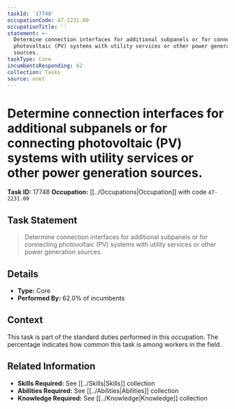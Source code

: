 ```yaml
---
taskId: '17748'
occupationCode: 47-2231.00
occupationTitle: ''
statement: >-
  Determine connection interfaces for additional subpanels or for connecting
  photovoltaic (PV) systems with utility services or other power generation
  sources.
taskType: Core
incumbentsResponding: 62
collection: Tasks
source: onet
---
```

# Determine connection interfaces for additional subpanels or for connecting photovoltaic (PV) systems with utility services or other power generation sources.

**Task ID:** 17748
**Occupation:** [[../Occupations|Occupation]] with code `47-2231.00`

## Task Statement

> Determine connection interfaces for additional subpanels or for connecting photovoltaic (PV) systems with utility services or other power generation sources.

## Details

- **Type:** Core
- **Performed By:** 62.0% of incumbents

## Context

This task is part of the standard duties performed in this occupation. The percentage indicates how common this task is among workers in the field.

## Related Information

- **Skills Required:** See [[../Skills|Skills]] collection
- **Abilities Required:** See [[../Abilities|Abilities]] collection
- **Knowledge Required:** See [[../Knowledge|Knowledge]] collection
